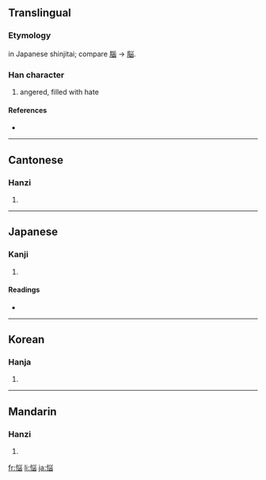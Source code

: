{{also|惱}}
==Translingual==
{{ja-forms|悩|[[恼]]|[[惱]]}}
===Etymology===
{{Han simp|惱}} in Japanese shinjitai; compare [[腦]] → [[脳]].

===Han character===
{{Han char|rn=61|rad=心|as=07|sn=10|four=|canj=心火山大 (PFUK)}}

# angered, filled with hate

====References====
* {{Han ref|kx=0388.341|dkj=10716|dj=0721.240|hdz=42306.161|uh=60A9|ud=24745}}

----

==Cantonese==

===Hanzi===
{{yue-hanzi|jyut=|y=nou5}}

# {{defn|Cantonese}}

----

==Japanese==

===Kanji===
{{ja-kanji|grade=c|rs=心07}}

# {{defn|Japanese}}

====Readings====
* {{ja-readings|on=[[のう]] (nō), [[どう]] (dō)|kun=[[なやむ]] (nayamu), [[なやみ]] (nayami), [[なやませる]] (nayamaseru)}}

----

==Korean==

===Hanja===
{{ko-hanja|hangeul=뇌|eumhun=|rv=noe|mr=noe|y=noy}}

# {{defn|Korean}}

----

==Mandarin==

===Hanzi===
{{cmn-hanzi|pin=[[nǎo]] ([[nao3]])|wg=nao<sup>3</sup>}}

# {{defn|Mandarin}}

[[fr:悩]]
[[li:悩]]
[[ja:悩]]
